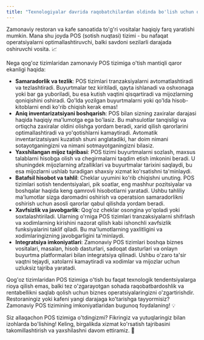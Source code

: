 ```yaml
---
title: "Texnologiyalar davrida raqobatchilardan oldinda bo'lish uchun qanday yo'l tutish kerak?" description: "Zamonaviy restoran va kafe sanoatida to'g'ri vositalar haqiqiy farq yaratishi mumkin..." pubDate: "Jun 22 2024" heroImage: "https://nairametrics.com/wp-content/uploads/2019/09/staying-ahead.png"
---
```


Zamonaviy restoran va kafe sanoatida to'g'ri vositalar haqiqiy farq yaratishi mumkin. Mana shu joyda POS (sotish nuqtasi) tizimi - bu nafaqat operatsiyalarni optimallashtiruvchi, balki savdoni sezilarli darajada oshiruvchi vosita. 📈

Nega qog'oz tizimlaridan zamonaviy POS tizimiga o'tish mantiqli qaror ekanligi haqida:

<ul>
  <li class="list-decimal">
    <b>Samaradorlik va tezlik</b>: POS tizimlari tranzaksiyalarni avtomatlashtiradi va tezlashtiradi. Buyurtmalar tez kiritiladi, qayta ishlanadi va oshxonaga yoki bar ga yuboriladi, bu esa kutish vaqtini qisqartiradi va mijozlarning qoniqishini oshiradi. Qo'lda yozilgan buyurtmalarni yoki qo'lda hisob-kitoblarni endi ko'rib chiqish kerak emas!
  </li>
  <li class="list-decimal">
    <b>Aniq inventarizatsiyani boshqarish</b>: POS bilan sizning zaxiralar darajasi haqida haqiqiy ma'lumotga ega bo'lasiz. Bu mahsulotlar tanqisligi va ortiqcha zaxiralar oldini olishga yordam beradi, xarid qilish qarorlarini optimallashtiradi va yo'qotishlarni kamaytiradi. Avtomatik inventarizatsiyani kuzatish shuni anglatadiki, har doim nimani sotayotganingizni va nimani sotmayotganingizni bilasiz.
  </li>
  <li class="list-decimal">
    <b>Yaxshilangan mijoz tajribasi</b>: POS tizimi buyurtmalarni sozlash, maxsus talablarni hisobga olish va chegirmalarni taqdim etish imkonini beradi. U shuningdek mijozlarning afzalliklari va buyurtmalar tarixini saqlaydi, bu esa mijozlarni ushlab turadigan shaxsiy xizmat ko'rsatishni ta'minlaydi.
  </li>
  <li class="list-decimal">
    <b>Batafsil hisobot va tahlil</b>: Cheklar uyumini ko'rib chiqishni unuting. POS tizimlari sotish tendentsiyalari, pik soatlar, eng mashhur pozitsiyalar va boshqalar haqida keng qamrovli hisobotlarni yaratadi. Ushbu tahliliy ma'lumotlar sizga daromadni oshirish va operatsion samaradorlikni oshirish uchun asosli qarorlar qabul qilishda yordam beradi.
  </li>
  <li class="list-decimal">
    <b>Xavfsizlik va javobgarlik</b>: Qog'oz cheklar osongina yo'qoladi yoki soxtalashtiriladi. Ularning o'rniga POS tizimlari tranzaksiyalarni shifrlash va xodimlarning kirishini nazorat qilish kabi ishonchli xavfsizlik funksiyalarini taklif qiladi. Bu ma'lumotlarning yaxlitligini va xodimlaringizning javobgarligini ta'minlaydi.
  </li>
  <li class="list-decimal">
    <b>Integratsiya imkoniyatlari</b>: Zamonaviy POS tizimlari boshqa biznes vositalari, masalan, hisob dasturlari, sadoqat dasturlari va onlayn buyurtma platformalari bilan integratsiya qilinadi. Ushbu o'zaro ta'sir vaqtni tejaydi, xatolarni kamaytiradi va xodimlar va mijozlar uchun uzluksiz tajriba yaratadi.
  </li>
</ul>

Qog'oz tizimlaridan POS tizimiga o'tish bu faqat texnologik tendentsiyalarga rioya qilish emas, balki tez o'zgarayotgan sohada raqobatbardoshlik va rentabellikni saqlab qolish uchun biznes operatsiyalaringizni o'zgartirishdir. Restoraningiz yoki kafeni yangi darajaga ko'tarishga tayyormisiz? Zamonaviy POS tizimining imkoniyatlaridan bugunoq foydalaning! 💡

Siz allaqachon POS tizimiga o'tdingizmi? Fikringiz va yutuqlaringiz bilan izohlarda bo'lishing! Keling, birgalikda xizmat ko'rsatish tajribasini takomillashtirish va yaxshilashni davom ettiramiz. 🌟
